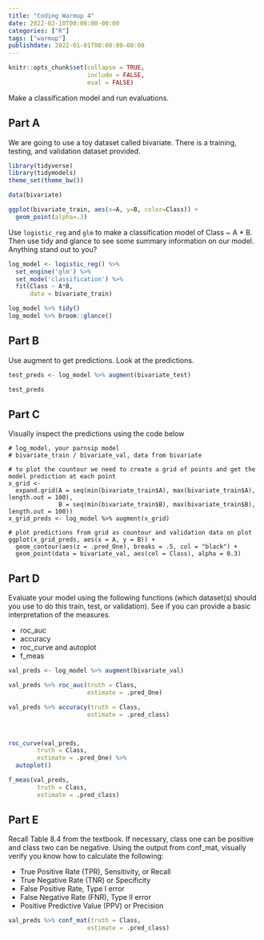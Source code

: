 ```yaml
---
title: "Coding Warmup 4"
date: 2022-02-10T00:00:00-00:00
categories: ["R"]
tags: ["warmup"]
publishdate: 2022-01-01T00:00:00-00:00
---
```


```r
knitr::opts_chunk$set(collapse = TRUE,
                      include = FALSE,
                      eval = FALSE)


```

Make a classification model and run evaluations.

## Part A

We are going to use a toy dataset called bivariate. There is a training, testing, and validation dataset provided.

```r
library(tidyverse)
library(tidymodels)
theme_set(theme_bw())

data(bivariate)

ggplot(bivariate_train, aes(x=A, y=B, color=Class)) +
  geom_point(alpha=.3)

```

Use `logistic_reg` and `glm` to make a classification model of Class ~ A * B. Then use tidy and glance to see some summary information on our model. Anything stand out to you?

```r
log_model <- logistic_reg() %>%
  set_engine('glm') %>%
  set_mode('classification') %>%
  fit(Class ~ A*B,
      data = bivariate_train)

log_model %>% tidy()
log_model %>% broom::glance()
```

## Part B

Use augment to get predictions. Look at the predictions.

```r
test_preds <- log_model %>% augment(bivariate_test)

test_preds 
```

## Part C

Visually inspect the predictions using the code below

```{}
# log_model, your parnsip model
# bivariate_train / bivariate_val, data from bivariate

# to plot the countour we need to create a grid of points and get the model prediction at each point
x_grid <-
  expand.grid(A = seq(min(bivariate_train$A), max(bivariate_train$A), length.out = 100),
              B = seq(min(bivariate_train$B), max(bivariate_train$B), length.out = 100))
x_grid_preds <- log_model %>% augment(x_grid)

# plot predictions from grid as countour and validation data on plot
ggplot(x_grid_preds, aes(x = A, y = B)) + 
  geom_contour(aes(z = .pred_One), breaks = .5, col = "black") + 
  geom_point(data = bivariate_val, aes(col = Class), alpha = 0.3)
```

## Part D

Evaluate your model using the following functions (which dataset(s) should you use to do this train, test, or validation). See if you can provide a basic interpretation of the measures.

- roc_auc
- accuracy
- roc_curve and autoplot
- f_meas

```r
val_preds <- log_model %>% augment(bivariate_val)

val_preds %>% roc_auc(truth = Class,
                      estimate = .pred_One)

val_preds %>% accuracy(truth = Class,
                      estimate = .pred_class)



roc_curve(val_preds,
        truth = Class,
        estimate = .pred_One) %>%
  autoplot()

f_meas(val_preds,
        truth = Class,
        estimate = .pred_class) 
```

## Part E

Recall Table 8.4 from the textbook. If necessary, class one can be positive and class two can be negative. Using the output from conf_mat, visually verify you know how to calculate the following:

- True Positive Rate (TPR), Sensitivity, or Recall
- True Negative Rate (TNR) or Specificity
- False Positive Rate, Type I error
- False Negative Rate (FNR), Type II error
- Positive Predictive Value (PPV) or Precision

```r
val_preds %>% conf_mat(truth = Class,
                      estimate = .pred_class)
```


